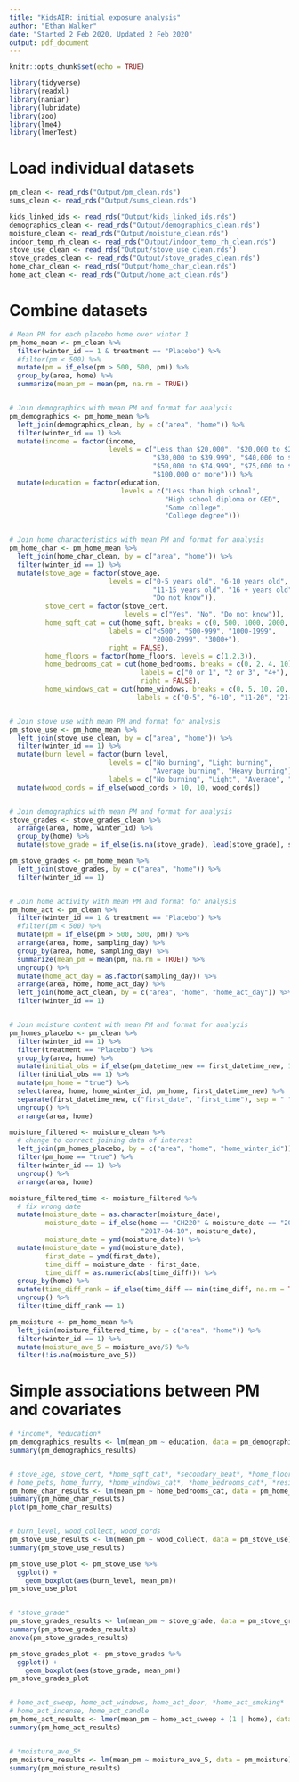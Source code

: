 ```yaml
---
title: "KidsAIR: initial exposure analysis"
author: "Ethan Walker"
date: "Started 2 Feb 2020, Updated 2 Feb 2020"
output: pdf_document
---
```


```r
knitr::opts_chunk$set(echo = TRUE)
```

```r
library(tidyverse)
library(readxl)
library(naniar)
library(lubridate)
library(zoo)
library(lme4)
library(lmerTest)
```

# Load individual datasets
```r
pm_clean <- read_rds("Output/pm_clean.rds")
sums_clean <- read_rds("Output/sums_clean.rds")

kids_linked_ids <- read_rds("Output/kids_linked_ids.rds")
demographics_clean <- read_rds("Output/demographics_clean.rds")
moisture_clean <- read_rds("Output/moisture_clean.rds")
indoor_temp_rh_clean <- read_rds("Output/indoor_temp_rh_clean.rds")
stove_use_clean <- read_rds("Output/stove_use_clean.rds")
stove_grades_clean <- read_rds("Output/stove_grades_clean.rds")
home_char_clean <- read_rds("Output/home_char_clean.rds")
home_act_clean <- read_rds("Output/home_act_clean.rds")
```


# Combine datasets
```r
# Mean PM for each placebo home over winter 1
pm_home_mean <- pm_clean %>% 
  filter(winter_id == 1 & treatment == "Placebo") %>% 
  #filter(pm < 500) %>% 
  mutate(pm = if_else(pm > 500, 500, pm)) %>% 
  group_by(area, home) %>% 
  summarize(mean_pm = mean(pm, na.rm = TRUE))


# Join demographics with mean PM and format for analysis
pm_demographics <- pm_home_mean %>% 
  left_join(demographics_clean, by = c("area", "home")) %>% 
  filter(winter_id == 1) %>% 
  mutate(income = factor(income,
                         levels = c("Less than $20,000", "$20,000 to $29,999",
                                    "$30,000 to $39,999", "$40,000 to $49,999",
                                    "$50,000 to $74,999", "$75,000 to $99,999",
                                    "$100,000 or more"))) %>% 
  mutate(education = factor(education,
                            levels = c("Less than high school", 
                                       "High school diploma or GED",
                                       "Some college",
                                       "College degree")))


# Join home characteristics with mean PM and format for analysis
pm_home_char <- pm_home_mean %>% 
  left_join(home_char_clean, by = c("area", "home")) %>% 
  filter(winter_id == 1) %>% 
  mutate(stove_age = factor(stove_age,
                         levels = c("0-5 years old", "6-10 years old",
                                    "11-15 years old", "16 + years old",
                                    "Do not know")),
         stove_cert = factor(stove_cert,
                             levels = c("Yes", "No", "Do not know")),
         home_sqft_cat = cut(home_sqft, breaks = c(0, 500, 1000, 2000, 3000, 5000),
                         labels = c("<500", "500-999", "1000-1999", 
                                    "2000-2999", "3000+"),
                         right = FALSE),
         home_floors = factor(home_floors, levels = c(1,2,3)),
         home_bedrooms_cat = cut(home_bedrooms, breaks = c(0, 2, 4, 10),
                                 labels = c("0 or 1", "2 or 3", "4+"),
                                 right = FALSE),
         home_windows_cat = cut(home_windows, breaks = c(0, 5, 10, 20, 30, 50),
                                labels = c("0-5", "6-10", "11-20", "21-30", "30+")))


# Join stove use with mean PM and format for analysis
pm_stove_use <- pm_home_mean %>% 
  left_join(stove_use_clean, by = c("area", "home")) %>% 
  filter(winter_id == 1) %>% 
  mutate(burn_level = factor(burn_level,
                         levels = c("No burning", "Light burning",
                                    "Average burning", "Heavy burning"),
                         labels = c("No burning", "Light", "Average", "Heavy"))) %>% 
  mutate(wood_cords = if_else(wood_cords > 10, 10, wood_cords))


# Join demographics with mean PM and format for analysis
stove_grades <- stove_grades_clean %>% 
  arrange(area, home, winter_id) %>% 
  group_by(home) %>% 
  mutate(stove_grade = if_else(is.na(stove_grade), lead(stove_grade), stove_grade))

pm_stove_grades <- pm_home_mean %>% 
  left_join(stove_grades, by = c("area", "home")) %>% 
  filter(winter_id == 1)


# Join home activity with mean PM and format for analysis
pm_home_act <- pm_clean %>% 
  filter(winter_id == 1 & treatment == "Placebo") %>% 
  #filter(pm < 500) %>% 
  mutate(pm = if_else(pm > 500, 500, pm)) %>% 
  arrange(area, home, sampling_day) %>% 
  group_by(area, home, sampling_day) %>% 
  summarize(mean_pm = mean(pm, na.rm = TRUE)) %>% 
  ungroup() %>% 
  mutate(home_act_day = as.factor(sampling_day)) %>% 
  arrange(area, home, home_act_day) %>% 
  left_join(home_act_clean, by = c("area", "home", "home_act_day")) %>% 
  filter(winter_id == 1)


# Join moisture content with mean PM and format for analyzis
pm_homes_placebo <- pm_clean %>% 
  filter(winter_id == 1) %>% 
  filter(treatment == "Placebo") %>% 
  group_by(area, home) %>% 
  mutate(initial_obs = if_else(pm_datetime_new == first_datetime_new, 1, 0)) %>% 
  filter(initial_obs == 1) %>% 
  mutate(pm_home = "true") %>% 
  select(area, home, home_winter_id, pm_home, first_datetime_new) %>% 
  separate(first_datetime_new, c("first_date", "first_time"), sep = " ", remove = TRUE) %>% 
  ungroup() %>% 
  arrange(area, home)

moisture_filtered <- moisture_clean %>% 
  # change to correct joining data of interest
  left_join(pm_homes_placebo, by = c("area", "home", "home_winter_id")) %>% 
  filter(pm_home == "true") %>% 
  filter(winter_id == 1) %>% 
  ungroup() %>%
  arrange(area, home)

moisture_filtered_time <- moisture_filtered %>% 
  # fix wrong date
  mutate(moisture_date = as.character(moisture_date),
         moisture_date = if_else(home == "CH220" & moisture_date == "2014-04-10",
                                 "2017-04-10", moisture_date),
         moisture_date = ymd(moisture_date)) %>% 
  mutate(moisture_date = ymd(moisture_date),
         first_date = ymd(first_date),
         time_diff = moisture_date - first_date,
         time_diff = as.numeric(abs(time_diff))) %>% 
  group_by(home) %>% 
  mutate(time_diff_rank = if_else(time_diff == min(time_diff, na.rm = TRUE), 1, 0)) %>%
  ungroup() %>% 
  filter(time_diff_rank == 1)

pm_moisture <- pm_home_mean %>% 
  left_join(moisture_filtered_time, by = c("area", "home")) %>% 
  filter(winter_id == 1) %>% 
  mutate(moisture_ave_5 = moisture_ave/5) %>% 
  filter(!is.na(moisture_ave_5))
```


# Simple associations between PM and covariates
```r
# *income*, *education*
pm_demographics_results <- lm(mean_pm ~ education, data = pm_demographics)
summary(pm_demographics_results)


# stove_age, stove_cert, *home_sqft_cat*, *secondary_heat*, *home_floors*
# home_pets, home_furry, *home_windows_cat*, *home_bedrooms_cat*, *residents_smoke*
pm_home_char_results <- lm(mean_pm ~ home_bedrooms_cat, data = pm_home_char)
summary(pm_home_char_results)
plot(pm_home_char_results)


# burn_level, wood_collect, wood_cords
pm_stove_use_results <- lm(mean_pm ~ wood_collect, data = pm_stove_use)
summary(pm_stove_use_results)

pm_stove_use_plot <- pm_stove_use %>% 
  ggplot() + 
    geom_boxplot(aes(burn_level, mean_pm))
pm_stove_use_plot


# *stove_grade*
pm_stove_grades_results <- lm(mean_pm ~ stove_grade, data = pm_stove_grades)
summary(pm_stove_grades_results)
anova(pm_stove_grades_results)

pm_stove_grades_plot <- pm_stove_grades %>% 
  ggplot() + 
    geom_boxplot(aes(stove_grade, mean_pm))
pm_stove_grades_plot


# home_act_sweep, home_act_windows, home_act_door, *home_act_smoking*
# home_act_incense, home_act_candle
pm_home_act_results <- lmer(mean_pm ~ home_act_sweep + (1 | home), data = pm_home_act)
summary(pm_home_act_results)


# *moisture_ave_5*
pm_moisture_results <- lm(mean_pm ~ moisture_ave_5, data = pm_moisture)
summary(pm_moisture_results)
```


